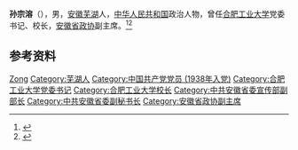 '''孙宗溶'''（{{bd|1916年|2月|2004年|11月}}），男，[[安徽|安徽]][[芜湖|芜湖]]人，[[中华人民共和国|中华人民共和国]]政治人物，曾任[[合肥工业大学|合肥工业大学]]党委书记、校长，[[安徽省政协|安徽省政协]]副主席。<ref>{{Cite book|title=中华人民共和国职官志|author=何虎生, 李耀东, 向常福主编|publisher=中国社会出版社|year=2003|isbn=9787800883934|location=北京|pages=}}</ref><ref>{{Cite web|title=孙宗溶：从战火中走出来的名将|url=http://www.jrxuanzhou.com/article/articlecontent?key=5d2831eb4da8d539068b4568&fk=5d11c56cc9dd6d57008b4572|accessdate=2020-08-23|work=今日宣州}}</ref>

== 参考资料 ==
{{reflist}}

{{中国人物小作品}}

{{Authority control}}
{{DEFAULTSORT:Sun孙}}
[[Category:孙姓|Zong]]
[[Category:芜湖人|Category:芜湖人]]
[[Category:中国共产党党员_(1938年入党)|Category:中国共产党党员 (1938年入党)]]
[[Category:合肥工业大学党委书记|Category:合肥工业大学党委书记]]
[[Category:合肥工业大学校长|Category:合肥工业大学校长]]
[[Category:中共安徽省委宣传部副部长|Category:中共安徽省委宣传部副部长]]
[[Category:中共安徽省委副秘书长|Category:中共安徽省委副秘书长]]
[[Category:安徽省政协副主席|Category:安徽省政协副主席]]